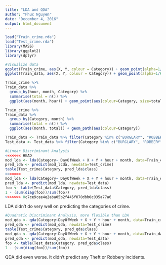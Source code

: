 ```yaml
---
title: "LDA and QDA"
author: "Phuc Nguyen"
date: "December 4, 2016"
output: html_document
---
```


```r
load("Train_crime.rda")
load("Test_crime.rda")
library(MASS)
library(ggplot2)
library(dplyr)
```

```r
#Visualize data
ggplot(Train_crime, aes(X, Y, colour = Category)) + geom_point(alpha=1/6) + xlim(-122.35, -122.55) + ylim(37.7,37.85)# Why doesn't the plot scale itself??
ggplot(Train_data, aes(X, Y, colour = Category)) + geom_point(alpha=1/6) + xlim(-122.35, -122.55) + ylim(37.7,37.85)# Why doesn't the plot scale itself??

Train_crime %>%
Train_data %>%
  group_by(hour, month, Category) %>%
  summarise(total = n()) %>%
  ggplot(aes(month, hour)) + geom_point(aes(colour=Category, size=total))

Train_crime %>%
Train_data %>%
  group_by(Category, month) %>%
  summarise(total = n()) %>%
  ggplot(aes(month, total)) + geom_path(aes(colour=Category))


```

```r
Train_data <- Train_data %>% filter(Category %in% c("BURGLARY", "ROBBERY"))
Test_data <- Test_data %>% filter(Category %in% c("BURGLARY", "ROBBERY"))
```


```r
#Linear Discriminant Analysis
<<<<<<< HEAD
mod_lda <- lda(Category~ DayOfWeek + X + Y + hour + month, data=Train_crime)
pred_lda <- predict(mod_lcda, newdata=Test_crime)
table(Test_crime$Category, pred_lda$class)
=======
mod_lda <- lda(Category~ DayOfWeek + X + Y + hour + month, data=Train_data)
pred_lda <- predict(mod_lda, newdata=Test_data)
foo <- table(Test_data$Category, pred_lda$class)
1 - (sum(diag(foo))/sum(foo))
>>>>>>> 0c7ce9cee4e2aba05b2f445f070dbb0c035a77a6
```

LDA didn't do very well on predicting the categories of crime.

```r
#Quadratic Discriminant Analysis, more flexible than LDA
mod_qda <- qda(Category~DayOfWeek + X + Y + hour + month, data=Train_crime)
pred_qda <- predict(mod_qda, newdata=Test_crime)
table(Test_crime$Category, pred_qda$class)
mod_qda <- qda(Category~DayOfWeek + X + Y + hour + month, data=Train_data)
pred_qda <- predict(mod_qda, newdata=Test_data)
foo <- table(Test_data$Category, pred_qda$class)
1 - (sum(diag(foo))/sum(foo))
```

QDA did even worse. It didn't predict any Theft or Robbery incidents.
